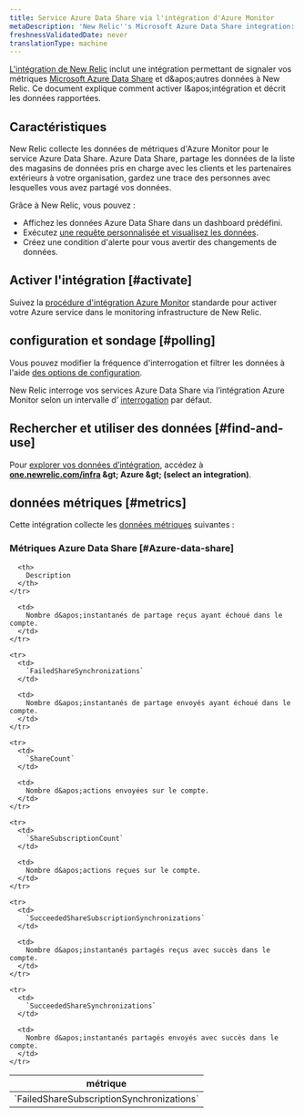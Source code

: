 ```yaml
---
title: Service Azure Data Share via l'intégration d'Azure Monitor
metaDescription: 'New Relic''s Microsoft Azure Data Share integration: what data it reports and how to enable it.'
freshnessValidatedDate: never
translationType: machine
---
```


[L&apos;intégration de New Relic](/docs/infrastructure/introduction-infra-monitoring) inclut une intégration permettant de signaler vos métriques [Microsoft Azure Data Share](https://azure.microsoft.com/en-us/products/data-share/) et d&amp;apos;autres données à New Relic. Ce document explique comment activer l&amp;apos;intégration et décrit les données rapportées.

## Caractéristiques

New Relic collecte les données de métriques d&apos;Azure Monitor pour le service Azure Data Share. Azure Data Share, partage les données de la liste des magasins de données pris en charge avec les clients et les partenaires extérieurs à votre organisation, gardez une trace des personnes avec lesquelles vous avez partagé vos données.

Grâce à New Relic, vous pouvez :

* Affichez les données Azure Data Share dans un dashboard prédéfini.
* Exécutez [une requête personnalisée et visualisez les données](/docs/infrastructure/integrations-getting-started/getting-started/use-integration-data-new-relic-insights).
* Créez une condition d&apos;alerte pour vous avertir des changements de données.

## Activer l&apos;intégration [#activate]

Suivez la [procédure d&apos;intégration Azure Monitor](/docs/infrastructure/microsoft-azure-integrations/azure-integrations-list/azure-monitor) standarde pour activer votre Azure service dans le monitoring infrastructure de New Relic.

## configuration et sondage [#polling]

Vous pouvez modifier la fréquence d&apos;interrogation et filtrer les données à l&apos;aide [des options de configuration](/docs/infrastructure/microsoft-azure-integrations/azure-integrations-list/azure-monitor/#settings).

New Relic interroge vos services Azure Data Share via l’intégration Azure Monitor selon un intervalle d’ [interrogation](/docs/infrastructure/microsoft-azure-integrations/azure-integrations-list/azure-monitor/#settings) par défaut.

## Rechercher et utiliser des données [#find-and-use]

Pour [explorer vos données d’intégration](/docs/infrastructure/integrations/find-use-infrastructure-integration-data), accédez à <DNT>**[one.newrelic.com/infra](https://one.newrelic.com/infra) &amp;gt; Azure &amp;gt; (select an integration)**</DNT>.

## données métriques [#metrics]

Cette intégration collecte les [données métriques](/docs/infrastructure/integrations-getting-started/getting-started/understand-integration-data-data-types#metric) suivantes :

### Métriques Azure Data Share [#Azure-data-share]

<table>
  <thead>
    <tr>
      <th style={{ width: "300px" }}>
        métrique
      </th>

      <th>
        Description
      </th>
    </tr>
  </thead>

  <tbody>
    <tr>
      <td>
        `FailedShareSubscriptionSynchronizations`
      </td>

      <td>
        Nombre d&apos;instantanés de partage reçus ayant échoué dans le compte.
      </td>
    </tr>

    <tr>
      <td>
        `FailedShareSynchronizations`
      </td>

      <td>
        Nombre d&apos;instantanés de partage envoyés ayant échoué dans le compte.
      </td>
    </tr>

    <tr>
      <td>
        `ShareCount`
      </td>

      <td>
        Nombre d&apos;actions envoyées sur le compte.
      </td>
    </tr>

    <tr>
      <td>
        `ShareSubscriptionCount`
      </td>

      <td>
        Nombre d&apos;actions reçues sur le compte.
      </td>
    </tr>

    <tr>
      <td>
        `SucceededShareSubscriptionSynchronizations`
      </td>

      <td>
        Nombre d&apos;instantanés partagés reçus avec succès dans le compte.
      </td>
    </tr>

    <tr>
      <td>
        `SucceededShareSynchronizations`
      </td>

      <td>
        Nombre d&apos;instantanés partagés envoyés avec succès dans le compte.
      </td>
    </tr>
  </tbody>
</table>